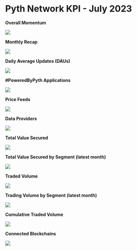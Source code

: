 # Pyth Network KPI - July 2023

**Overall Momentum**

![](../../../images/kpi/july-23/pyth-momentum-jul-23.jpg)

**Monthly Recap**

![](../../../images/kpi/july-23/pyth-jul-23.jpg)

**Daily Average Updates (DAUs)**

![](../../../images/kpi/july-23/jul-23-daily-average-updates.png)

**#PoweredByPyth Applications**

![](../../../images/kpi/july-23/jul-23-apps-integrations.jpg)

**Price Feeds**

![](../../../images/kpi/july-23/jul-23-price-feeds.png)

**Data Providers**

![](../../../images/kpi/july-23/jul-23-data-providers.png)

**Total Value Secured**

![](../../../images/kpi/july-23/jul-23-all-chain-tvs.png)

**Total Value Secured by Segment (latest month)**

![](../../../images/kpi/july-23/jul-23-dapps-tvs.png)

**Traded Volume**

![](../../../images/kpi/july-23/jul-23-all-chain-volume.jpg)

**Trading Volume by Segment (latest month)**

![](../../../images/kpi/july-23/jul-23-trading-volume.png)

**Cumulative Traded Volume**

![](../../../images/kpi/july-23/jul-23-traded-volume.png)

**Connected Blockchains**

![](../../../images/kpi/july-23/jul-23-connected-blockchains.png)
